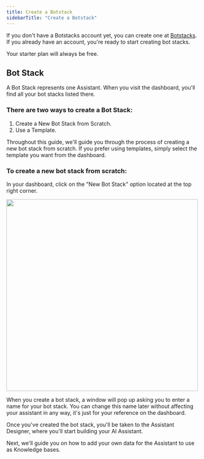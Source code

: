 ```yaml
---
title: Create a Botstack
sidebarTitle: "Create a Botstack"
---
```


If you don't have a Botstacks account yet, you can create one at [Botstacks](www.botstacks.ai). If you already have an account, you're ready to start creating bot stacks.

<Note> Your starter plan will always be free. </Note>


## Bot Stack
A Bot Stack represents one Assistant. When you visit the dashboard, you'll find all your bot stacks listed there. 


### There are two ways to create a Bot Stack:

1. Create a New Bot Stack from Scratch.
2. Use a Template.

Throughout this guide, we'll guide you through the process of creating a new bot stack from scratch. If you prefer using templates, simply select the template you want from the dashboard.

### To create a new bot stack from scratch:

In your dashboard, click on the "New Bot Stack" option located at the top right corner.

<img 
height="500" 
noZoom 
src="/images/create-botstack.png"
/>

When you create a bot stack, a window will pop up asking you to enter a name for your bot stack. You can change this name later without affecting your assistant in any way, it's just for your reference on the dashboard.

Once you've created the bot stack, you'll be taken to the Assistant Designer, where you'll start building your AI Assistant.

Next, we'll guide you on how to add your own data for the Assistant to use as Knowledge bases.